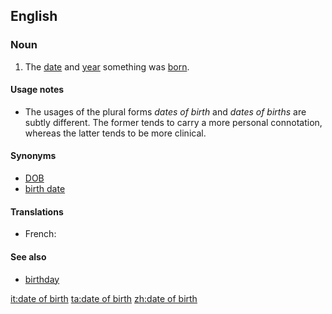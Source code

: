 ==English==

===Noun===
{{en-noun|sg=[[date]] [[of]] [[birth]]|pl=dates of birth|pl2=dates of births}}

# The [[date]] and [[year]] something was [[born]].

====Usage notes====
* The usages of the plural forms ''dates of birth'' and ''dates of births'' are subtly different. The former tends to carry a more personal connotation, whereas the latter tends to be more clinical.

====Synonyms====
* [[DOB]]
* [[birth date]]

====Translations====
{{trans-top|Date and year when something was born}}
*French: {{t|fr|date de naissance|f}}
{{trans-mid}}
{{trans-bottom}}

====See also====
* [[birthday]]

[[it:date of birth]]
[[ta:date of birth]]
[[zh:date of birth]]